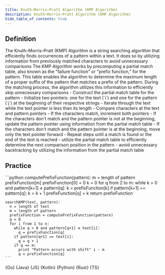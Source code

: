 ```yaml
---
title: Knuth–Morris–Pratt Algorithm (KMP Algorithm)
description: Knuth–Morris–Pratt Algorithm (KMP Algorithm)
hide_table_of_contents: true
---
```





## Definition

<Tabs>
  <TabItem value="definition" label="Definition">
    The Knuth–Morris–Pratt (KMP) Algorithm is a string searching algorithm that efficiently finds occurrences of a pattern within a text. It does so by utilizing information from previously matched characters to avoid unnecessary comparisons
  </TabItem>
  <TabItem value="how" label="Explanation">
    The KMP Algorithm works by precomputing a partial match table, also known as the "failure function" or "prefix function," for the pattern. This table enables the algorithm to determine the maximum length of a proper suffix of the pattern that matches a prefix of the pattern. During the matching process, the algorithm utilizes this information to efficiently skip unnecessary comparisons
  </TabItem>
  <TabItem value="guidance" label="Guidance">
    - Construct the partial match table for the pattern
    - Initialize two pointers: one for the text (`i`) and one for the pattern (`j`) at the beginning of their respective strings
    - Iterate through the text while the text pointer is less than its length
      - Compare characters at the text and pattern pointers
      - If the characters match, increment both pointers
      - If the characters don't match and the pattern pointer is not at the beginning, update the pattern pointer using information from the partial match table
      - If the characters don't match and the pattern pointer is at the beginning, move only the text pointer forward
      - Repeat steps until a match is found or the end of the text is reached
  </TabItem>
  <TabItem value="tips" label="Tips">
    - utilize the partial match table to efficiently determine the next comparison position in the pattern
    - avoid unnecessary backtracking by utilizing the information from the partial match table
  </TabItem>
</Tabs>

## Practice

<Tabs>
  <TabItem value="practice" label="Practice">
    ```python
    computePrefixFunction(pattern):
      m = length of pattern
      prefixFunction[m]
      prefixFunction[0] = 0
      k = 0
      for q from 2 to m:
        while k > 0 and pattern[k+1] ≠ pattern[q]:
          k = prefixFunction[k]
        if pattern[k+1] == pattern[q]:
          k = k + 1
        prefixFunction[q] = k
      return prefixFunction

    searchKMP(text, pattern):
      n = length of text
      m = length of pattern
      prefixFunction = computePrefixFunction(pattern)
      q = 0
      for i from 1 to n:
        while q > 0 and pattern[q+1] ≠ text[i]:
          q = prefixFunction[q]
        if pattern[q+1] == text[i]:
          q = q + 1
        if q == m:
          print "Pattern occurs with shift" i - m
          q = prefixFunction[q]
    ```
  </TabItem>
  <TabItem value="solution" label="Solution">
    <Tabs queryString="code">
      <TabItem
        value="go"
        label=""
        attributes={{ title: "Go Lang", className: "code_lang go m" }}
      >
        <CodeBlock language="go">{Go}</CodeBlock>
      </TabItem>
      <TabItem
        value="java"
        label=""
        attributes={{ title: "Java", className: "code_lang java m" }}
      >
        <CodeBlock language="java">{Java}</CodeBlock>
      </TabItem>
      <TabItem
        value="js"
        label=""
        attributes={{ title: "JavaScript", className: "code_lang js m" }}
      >
        <CodeBlock language="js">{JS}</CodeBlock>
      </TabItem>
      <TabItem
        value="kotlin"
        label=""
        attributes={{ title: "Kotlin", className: "code_lang kotlin m" }}
      >
        <CodeBlock language="kotlin">{Kotlin}</CodeBlock>
      </TabItem>
      <TabItem
        value="python"
        label=""
        attributes={{ title: "Python", className: "code_lang python m" }}
      >
        <CodeBlock language="python">{Python}</CodeBlock>
      </TabItem>
      <TabItem
        value="rust"
        label=""
        attributes={{ title: "Rust", className: "code_lang rust m" }}
      >
        <CodeBlock language="rust">{Rust}</CodeBlock>
      </TabItem>
      <TabItem
        value="ts"
        label=""
        attributes={{ title: "TypeScript", className: "code_lang ts m" }}
      >
        <CodeBlock language="ts">{TS}</CodeBlock>
      </TabItem>
    </Tabs>
  </TabItem>
</Tabs>
